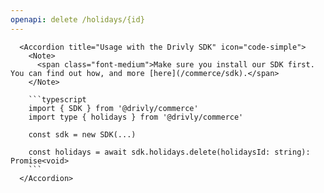 ```yaml
---
openapi: delete /holidays/{id}
---
```


      <Accordion title="Usage with the Drivly SDK" icon="code-simple">
        <Note>
          <span class="font-medium">Make sure you install our SDK first. You can find out how, and more [here](/commerce/sdk).</span>
        </Note>

        ```typescript
        import { SDK } from '@drivly/commerce'
        import type { holidays } from '@drivly/commerce'

        const sdk = new SDK(...)

        const holidays = await sdk.holidays.delete(holidaysId: string): Promise<void>
        ```
      </Accordion>

